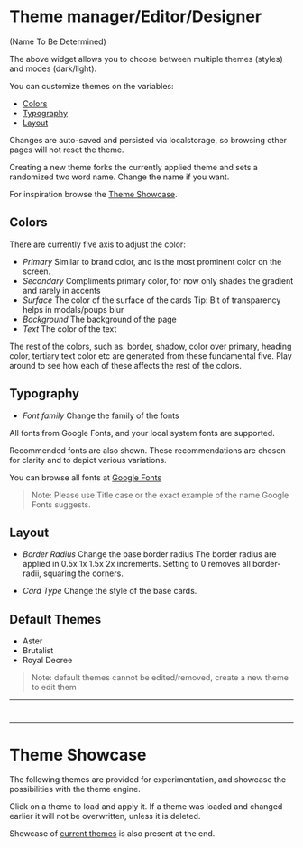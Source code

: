 # Theme manager/Editor/Designer

(Name To Be Determined)

The above widget allows you to choose between multiple themes (styles) and modes (dark/light).

You can customize themes on the variables:

- [Colors](#colors)
- [Typography](#typography)
- [Layout](#layout)

Changes are auto-saved and persisted via localstorage, so browsing other pages will not reset the theme.

Creating a new theme forks the currently applied theme and sets a randomized two word name. Change the name if you want.

For inspiration browse the [Theme Showcase](#theme-showcase).


## Colors

There are currently five axis to adjust the color:

- <span class="color_swatch" style="--color: var(--primary-color)" /> _Primary_ 
  Similar to brand color, and is the most prominent color on the screen. 
- <span class="color_swatch" style="--color: var(--secondary-color)" /> _Secondary_ 
  Compliments primary color, for now only shades the gradient and rarely in accents 
- <span class="color_swatch" style="--color: var(--surface)" /> _Surface_ 
  The color of the surface of the cards
  Tip: Bit of transparency helps in modals/poups blur
- <span class="color_swatch" style="--color: var(--background)" />_Background_ 
  The background of the page
- <span class="color_swatch" style="--color: var(--text)" /> _Text_ 
  The color of the text


The rest of the colors, such as: border, shadow, color over primary, heading color, tertiary text color etc are generated from these fundamental five. Play around to see how each of these affects the rest of the colors.

## Typography

- _Font family_
  Change the family of the fonts
  
All fonts from Google Fonts, and your local system fonts are supported.

Recommended fonts are also shown. These recommendations are chosen for clarity and to depict various variations.

You can browse all fonts at [Google Fonts](https://fonts.google.com/)

> Note: Please use Title case or the exact example of the name Google Fonts suggests.


## Layout

- _Border Radius_
  Change the base border radius
  The border radius are applied in 0.5x 1x 1.5x 2x increments.
  Setting to 0 removes all border-radii, squaring the corners.

- _Card Type_
  Change the style of the base cards.

## Default Themes

- Aster
- Brutalist
- Royal Decree

> Note: default themes cannot be edited/removed, create a new theme to edit them

---

# <iconify-icon icon="xyp:customize" />

---


# Theme Showcase 

The following themes are provided for experimentation, and showcase the possibilities with the theme engine.

Click on a theme to load and apply it.  If a theme was loaded and changed earlier it will not be overwritten, unless it is deleted.

Showcase of [current themes](#current-themes) is also present at the end.

